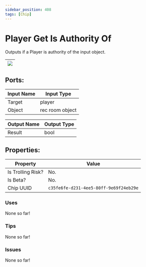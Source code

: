 ```yaml
---
sidebar_position: 408
tags: [Chip]
---
```


# Player Get Is Authority Of


Outputs if a Player is authority of the input object.

| ![](https://images-ext-2.discordapp.net/external/MPmIaQzlEPmgGWlgi-WxBBXt0Bjv_zWPkg1y1f_sy3s/https/www.recroomcircuits.com/image/circuit/absolute-value?width=206&height=108) |
|-----|

## Ports:

| Input Name | Input Type |
|-----------|-----------|
| Target | player |
| Object | rec room object |

| Output Name | Output Type |
|-----------|-----------|
| Result | bool |

## Properties:

| Property  | Value |
|-------------------|-----------|
| Is Trolling Risk? | No. |
| Is Beta? | No. |
| Chip UUID | `c35fe6fe-d231-4ee5-80ff-9e69f24eb29e` |

### Uses

None so far!

### Tips

None so far!

### Issues

None so far!